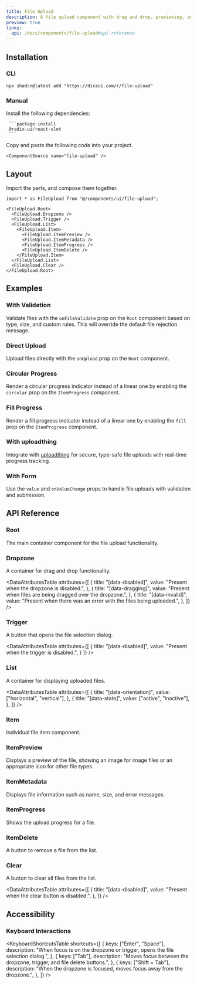 ```yaml
---
title: File Upload
description: A file upload component with drag and drop, previewing, and progress tracking.
preview: true
links:
  api: /docs/components/file-upload#api-reference
---
```


<ComponentTabs name="file-upload-demo" align="start" className="p-8" />

## Installation

### CLI

```package-install
npx shadcn@latest add "https://diceui.com/r/file-upload"
```

### Manual

<Steps>
  <Step>
     Install the following dependencies:

     ```package-install
     @radix-ui/react-slot
     ```
  </Step>
  <Step>
    Copy and paste the following code into your project.

    <ComponentSource name="file-upload" />
  </Step>
</Steps>

## Layout

Import the parts, and compose them together.

```tsx
import * as FileUpload from "@/components/ui/file-upload";

<FileUpload.Root>
  <FileUpload.Dropzone />
  <FileUpload.Trigger />
  <FileUpload.List>
    <FileUpload.Item>
      <FileUpload.ItemPreview />
      <FileUpload.ItemMetadata />
      <FileUpload.ItemProgress />
      <FileUpload.ItemDelete />
    </FileUpload.Item>
  </FileUpload.List>
  <FileUpload.Clear />
</FileUpload.Root>
```

## Examples

### With Validation

Validate files with the `onFileValidate` prop on the `Root` component based on type, size, and custom rules. This will override the default file rejection message.

<ComponentTabs name="file-upload-validation-demo" align="start" className="p-8" />

### Direct Upload

Upload files directly with the `onUpload` prop on the `Root` component.

<ComponentTabs name="file-upload-direct-upload-demo" align="start" className="p-8" />

### Circular Progress

Render a circular progress indicator instead of a linear one by enabling the `circular` prop on the `ItemProgress` component.

<ComponentTabs name="file-upload-circular-progress-demo" align="start" />

### Fill Progress

Render a fill progress indicator instead of a linear one by enabling the `fill` prop on the `ItemProgress` component.

<ComponentTabs name="file-upload-fill-progress-demo" align="start" />

### With uploadthing

Integrate with [uploadthing](https://uploadthing.com) for secure, type-safe file uploads with real-time progress tracking.

<ComponentTabs name="file-upload-uploadthing-demo" align="start" className="p-8" />

### With Form

Use the `value` and `onValueChange` props to handle file uploads with validation and submission.

<ComponentTabs name="file-upload-form-demo" align="start" className="p-8" />

## API Reference

### Root

The main container component for the file upload functionality.

<AutoTypeTable
  path="./types/docs/file-upload.ts"
  name="RootProps"
/>

### Dropzone

A container for drag and drop functionality.

<AutoTypeTable
  path="./types/docs/file-upload.ts"
  name="DropzoneProps"
/>

<DataAttributesTable
  attributes={[
    {
      title: "[data-disabled]",
      value: "Present when the dropzone is disabled.",
    },
    {
      title: "[data-dragging]",
      value: "Present when files are being dragged over the dropzone.",
    },
    {
      title: "[data-invalid]",
      value: "Present when there was an error with the files being uploaded.",
    },
  ]}
/>

### Trigger

A button that opens the file selection dialog.

<AutoTypeTable
  path="./types/docs/file-upload.ts"
  name="TriggerProps"
/>

<DataAttributesTable
  attributes={[
    {
      title: "[data-disabled]",
      value: "Present when the trigger is disabled.",
    }
  ]}
/>

### List

A container for displaying uploaded files.

<AutoTypeTable
  path="./types/docs/file-upload.ts"
  name="ListProps"
/>

<DataAttributesTable
  attributes={[
    {
      title: "[data-orientation]",
      value: ["horizontal", "vertical"],
    },
    {
      title: "[data-state]",
      value: ["active", "inactive"],
    },
  ]}
/>

### Item

Individual file item component.

<AutoTypeTable
  path="./types/docs/file-upload.ts"
  name="ItemProps"
/>

### ItemPreview

Displays a preview of the file, showing an image for image files or an appropriate icon for other file types.

<AutoTypeTable
  path="./types/docs/file-upload.ts"
  name="ItemPreviewProps"
/>

### ItemMetadata

Displays file information such as name, size, and error messages.

<AutoTypeTable
  path="./types/docs/file-upload.ts"
  name="ItemMetadataProps"
/>

### ItemProgress

Shows the upload progress for a file.

<AutoTypeTable
  path="./types/docs/file-upload.ts"
  name="ItemProgressProps"
/>

### ItemDelete

A button to remove a file from the list.

<AutoTypeTable
  path="./types/docs/file-upload.ts"
  name="ItemDeleteProps"
/>

### Clear

A button to clear all files from the list.

<AutoTypeTable
  path="./types/docs/file-upload.ts"
  name="ClearProps"
/>

<DataAttributesTable
  attributes={[
    {
      title: "[data-disabled]",
      value: "Present when the clear button is disabled.",
    },
  ]}
/>

## Accessibility

### Keyboard Interactions

<KeyboardShortcutsTable
  shortcuts={[
    {
      keys: ["Enter", "Space"],
      description: "When focus is on the dropzone or trigger, opens the file selection dialog.",
    },
    {
      keys: ["Tab"],
      description: "Moves focus between the dropzone, trigger, and file delete buttons.",
    },
    {
      keys: ["Shift + Tab"],
      description: "When the dropzone is focused, moves focus away from the dropzone.",
    },
  ]}
/>
